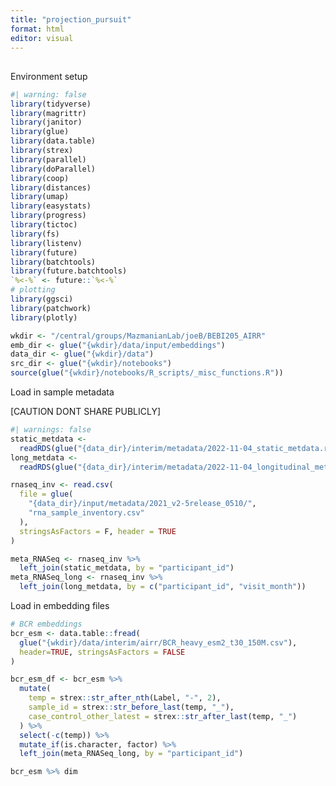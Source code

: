 ```yaml
---
title: "projection_pursuit"
format: html
editor: visual
---
```


## 

Environment setup

```r
#| warning: false
library(tidyverse)
library(magrittr)
library(janitor)
library(glue)
library(data.table)
library(strex)
library(parallel)
library(doParallel)
library(coop)
library(distances)
library(umap) 
library(easystats)
library(progress)
library(tictoc)
library(fs)
library(listenv)
library(future)
library(batchtools)
library(future.batchtools)
`%<-%` <- future::`%<-%`
# plotting
library(ggsci)
library(patchwork)
library(plotly)

wkdir <- "/central/groups/MazmanianLab/joeB/BEBI205_AIRR"
emb_dir <- glue("{wkdir}/data/input/embeddings")
data_dir <- glue("{wkdir}/data")
src_dir <- glue("{wkdir}/notebooks")
source(glue("{wkdir}/notebooks/R_scripts/_misc_functions.R"))
```

Load in sample metadata

\[CAUTION DONT SHARE PUBLICLY\]

```r
#| warnings: false
static_metdata <- 
  readRDS(glue("{data_dir}/interim/metadata/2022-11-04_static_metdata.rds")) 
long_metdata <- 
  readRDS(glue("{data_dir}/interim/metadata/2022-11-04_longitudinal_metadata.rds")) 

rnaseq_inv <- read.csv(
  file = glue(
    "{data_dir}/input/metadata/2021_v2-5release_0510/",
    "rna_sample_inventory.csv"
  ),
  stringsAsFactors = F, header = TRUE
)

meta_RNASeq <- rnaseq_inv %>%
  left_join(static_metdata, by = "participant_id")
meta_RNASeq_long <- rnaseq_inv %>% 
  left_join(long_metdata, by = c("participant_id", "visit_month"))

```

Load in embedding files

```r
# BCR embeddings
bcr_esm <- data.table::fread(
  glue("{wkdir}/data/interim/airr/BCR_heavy_esm2_t30_150M.csv"),
  header=TRUE, stringsAsFactors = FALSE
)

```

```r

bcr_esm_df <- bcr_esm %>%
  mutate(
    temp = strex::str_after_nth(Label, "-", 2),
    sample_id = strex::str_before_last(temp, "_"),
    case_control_other_latest = strex::str_after_last(temp, "_")
  ) %>% 
  select(-c(temp)) %>% 
  mutate_if(is.character, factor) %>% 
  left_join(meta_RNASeq_long, by = "participant_id")

bcr_esm %>% dim
```
